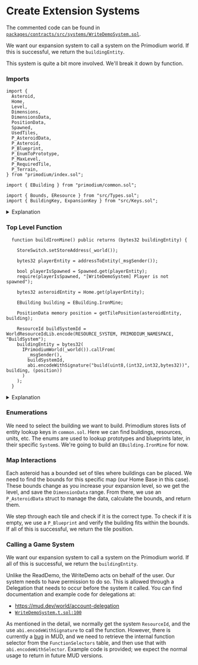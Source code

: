 # Create Extension Systems

The commented code can be found in
[`packages/contracts/src/systems/WriteDemoSystem.sol`](https://github.com/primodiumxyz/developer/tree/main/examples/WriteDemo/packages/contracts/src/systems/WriteDemoSystem.sol).

We want our expansion system to call a system on the Primodium world. If this is
successful, we return the `buildingEntity`.

This system is quite a bit more involved. We'll break it down by function.

### Imports

```solidity copy filename="examples/WriteDemo/packages/contracts/src/systems/WriteDemoSystem.sol" showLineNumbers
import {
  Asteroid,
  Home,
  Level,
  Dimensions,
  DimensionsData,
  PositionData,
  Spawned,
  UsedTiles,
  P_AsteroidData,
  P_Asteroid,
  P_Blueprint,
  P_EnumToPrototype,
  P_MaxLevel,
  P_RequiredTile,
  P_Terrain,
} from "primodium/index.sol";

import { EBuilding } from "primodium/common.sol";

import { Bounds, EResource } from "src/Types.sol";
import { BuildingKey, ExpansionKey } from "src/Keys.sol";
```

<details>
<summary>Explanation</summary>

```solidity filename="WriteDemoSystem.sol:14"
import {
  Asteroid,
  Home,
  Level,
  Dimensions,
  DimensionsData,
  PositionData,
  Spawned,
  UsedTiles,
  P_AsteroidData,
  P_Asteroid,
  P_Blueprint,
  P_EnumToPrototype,
  P_MaxLevel,
  P_RequiredTile,
  P_Terrain,
} from "primodium/index.sol";
```

Previously we imported `Table`s directly, one at a time. However, MUD collects
and exposes them in `index.sol` automatically, so we're going to use that now.

```solidity filename="WriteDemoSystem.sol:19"
import { EBuilding } from "primodium/common.sol";
```

Primodium stores lists of entity lookup keys in `common.sol` as enumerations.
Here we can find buildings, resources, units, etc.

```solidity filename="WriteDemoSystem.sol:16"
import { Bounds, EResource } from "src/Types.sol";
import { BuildingKey, ExpansionKey } from "src/Keys.sol";
```

We use `struct`s to pass around collections of related data; these can be found
in `Types.sol`. Similarly, we have some internal keys we used look up data, and
those can be found in `Keys.sol`.

</details>

### Top Level Function

```solidity copy filename="examples/WriteDemo/packages/contracts/src/systems/WriteDemoSystem.sol" showLineNumbers
  function buildIronMine() public returns (bytes32 buildingEntity) {

    StoreSwitch.setStoreAddress(_world());

    bytes32 playerEntity = addressToEntity(_msgSender());

    bool playerIsSpawned = Spawned.get(playerEntity);
    require(playerIsSpawned, "[WriteDemoSystem] Player is not spawned");

    bytes32 asteroidEntity = Home.get(playerEntity);

    EBuilding building = EBuilding.IronMine;

    PositionData memory position = getTilePosition(asteroidEntity, building);

    ResourceId buildSystemId = WorldResourceIdLib.encode(RESOURCE_SYSTEM, PRIMODIUM_NAMESPACE, "BuildSystem");
    buildingEntity = bytes32(
      IPrimodiumWorld(_world()).callFrom(
        _msgSender(),
        buildSystemId,
        abi.encodeWithSignature("build(uint8,(int32,int32,bytes32))", building, (position))
      )
    );
  }
```

<details>
<summary>Explanation</summary>

```solidity filename="WriteDemoSystem.sol:39"
bool playerIsSpawned = Spawned.get(playerEntity);
```

`Spawned` is a Primodium `Table` we can call to check if a player has started
playing. You can examine the imported contract, and see what types to expect in
return, and any other functionality it provides. Most of the time we will only
be using `get()` and `set()`.

```solidity filename="WriteDemoSystem.sol:47"
EBuilding building = EBuilding.IronMine;
```

Enumerations let us use clear names instead of magic numbers to represent data.
It makes the code much more readable. Enumerations decode to `uint8` in the abi.

```solidity filename="WriteDemoSystem.sol:58"
PositionData memory position = getTilePosition(asteroidEntity, building);
```

This function gets pretty complex. We will walk through it in detail later, but
at the high level, the map on each asteroid is broken into a tile grid, and this
function walks the map and looks for an appropriate tile for the building passed
in.

```solidity filename="WriteDemoSystem.sol:65"
ResourceId buildSystemId = WorldResourceIdLib.encode(RESOURCE_SYSTEM, PRIMODIUM_NAMESPACE, "BuildSystem");
buildingEntity = bytes32(
  IPrimodiumWorld(_world()).callFrom(
    _msgSender(),
    buildSystemId,
    abi.encodeWithSignature("build(uint8,(int32,int32,bytes32))", building, (position))
  )
);
```

This is how we call a `System` that is going to take action for the user. Find
the ResourceId for the system, and execute a `callFrom` using `_msgSender()` to
identify the user, with the signature of the of the function being called. The
target `System` needs to have received delegation permission from the user in
advance. We'll discuss delegation later.

The parameters of the function signature deconstruct the struct into its
internal native types, to match the abi. Note the extra () around `position` to
indicate that the struct is a tuple.

`callFrom` returns `bytes memory`, so we convert it to the `bytes32` we expect
and return `buildingEntity`.

</details>

### Enumerations

We need to select the building we want to build. Primodium stores lists of
entity lookup keys in `common.sol`. Here we can find buildings, resources,
units, etc. The enums are used to lookup prototypes and blueprints later, in
their specific `System`s. We're going to build an `EBuilding.IronMine` for now.

### Map Interactions

Each asteroid has a bounded set of tiles where buildings can be placed. We need
to find the bounds for this specific map (our Home Base in this case). These
bounds change as you increase your expansion level, so we get the level, and
save the `DimensionData` range. From there, we use an `P_AsteroidData` struct to
manage the data, calculate the bounds, and return them.

We step through each tile and check if it is the correct type. To check if it is
empty, we use a `P_Blueprint` and verify the building fits within the bounds. If
all of this is successful, we return the tile position.

### Calling a Game System

We want our expansion system to call a system on the Primodium world. If all of
this is successful, we return the `buildingEntity`.

Unlike the ReadDemo, the WriteDemo acts on behalf of the user. Our system needs
to have permission to do so. This is allowed through a Delegation that needs to
occur before the system it called. You can find documentation and example code
for delegations at:

- https://mud.dev/world/account-delegation
- [`WriteDemoSystem.t.sol:100`](https://github.com/primodiumxyz/developer/blob/98197a9b888f2ca85398c90a005f15e13d1bafce/examples/WriteDemo/packages/contracts/test/WriteDemoSystem.t.sol#L107-L131)

As mentioned in the detail, we normally get the system `ResourceId`, and the use
`abi.encodeWithSignature` to call the function. However, there is currently a
[bug](https://github.com/latticexyz/mud/issues/2463) in MUD, and we need to
retrieve the internal function selector from the `FunctionSelectors` table, and
then use that with `abi.encodeWithSelector`. Example code is provided; we expect
the normal usage to return in future MUD versions.
